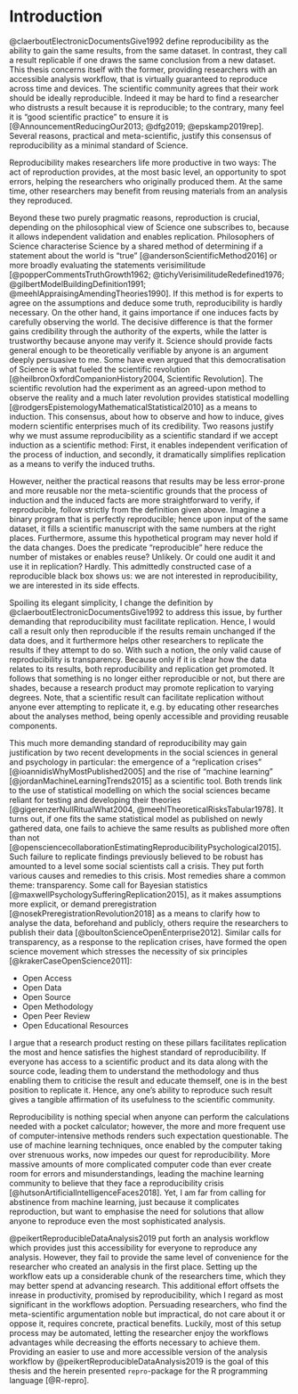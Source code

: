 # Introduction

@claerboutElectronicDocumentsGive1992 define reproducibility as the ability to gain the same results, from the same dataset.
In contrast, they call a result replicable if one draws the same conclusion from a new dataset.
This thesis concerns itself with the former, providing researchers with an accessible analysis workflow, that is virtually guaranteed to reproduce across time and devices.
The scientific community agrees that their work should be ideally reproducible.
Indeed it may be hard to find a researcher who distrusts a result because it is reproducible; to the contrary, many feel it is "good scientific practice" to ensure it is [@AnnouncementReducingOur2013; @dfg2019; @epskamp2019rep].
Several reasons, practical and meta-scientific, justify this consensus of reproducibility as a minimal standard of Science.

Reproducibility makes researchers life more productive in two ways:
The act of reproduction provides, at the most basic level, an opportunity to spot errors, helping the researchers who originally produced them.
At the same time, other researchers may benefit from reusing materials from an analysis they reproduced.

Beyond these two purely pragmatic reasons, reproduction is crucial, depending on the philosophical view of Science one subscribes to, because it allows independent validation and enables replication.
Philosophers of Science characterise Science by a shared method of determining if a statement about the world is "true" [@andersonScientificMethod2016] or more broadly evaluating the statements verisimilitude [@popperCommentsTruthGrowth1962; @tichyVerisimilitudeRedefined1976; @gilbertModelBuildingDefinition1991; @meehlAppraisingAmendingTheories1990].
If this method is for experts to agree on the assumptions and deduce some truth, reproducibility is hardly necessary.
On the other hand, it gains importance if one induces facts by carefully observing the world. The decisive difference is that the former gains credibility through the authority of the experts, while the latter is trustworthy because anyone may verify it.
Science should provide facts general enough to be theoretically verifiable by anyone is an argument deeply persuasive to me.
Some have even argued that this democratisation of Science is what fueled the scientific revolution [@heilbronOxfordCompanionHistory2004, Scientific Revolution].
The scientific revolution had the experiment as an agreed-upon method to observe the reality and a much later revolution provides statistical modelling [@rodgersEpistemologyMathematicalStatistical2010] as a means to induction.
This consensus, about how to observe and how to induce, gives modern scientific enterprises much of its credibility.
Two reasons justify why we must assume reproducibility as a scientific standard if we accept induction as a scientific method:
First, it enables independent verification of the process of induction, and secondly, it dramatically simplifies replication as a means to verify the induced truths.

However, neither the practical reasons that results may be less error-prone and more reusable nor the meta-scientific grounds that the process of induction and the induced facts are more straightforward to verify, if reproducible, follow strictly from the definition given above.
Imagine a binary program that is perfectly reproducible; hence upon input of the same dataset, it fills a scientific manuscript with the same numbers at the right places. Furthermore, assume this hypothetical program may never hold if the data changes.
Does the predicate "reproducible" here reduce the number of mistakes or enables reuse? Unlikely.
Or could one audit it and use it in replication? Hardly.
This admittedly constructed case of a reproducible black box shows us: we are not interested in reproducibility, we are interested in its side effects.

Spoiling its elegant simplicity, I change the definition by @claerboutElectronicDocumentsGive1992 to address this issue, by further demanding that reproducibility must facilitate replication.
Hence, I would call a result only then reproducible if the results remain unchanged if the data does, and it furthermore helps other researchers to replicate the results if they attempt to do so.
With such a notion, the only valid cause of reproducibility is transparency.
Because only if it is clear how the data relates to its results, both reproducibility and replication get promoted.
It follows that something is no longer either reproducible or not, but there are shades, because a research product may promote replication to varying degrees.
Note, that a scientific result can facilitate replication without anyone ever attempting to replicate it, e.g. by educating other researches about the analyses method, being openly accessible and providing reusable components.

This much more demanding standard of reproducibility may gain justification by two recent developments in the social sciences in general and psychology in particular: the emergence of a "replication crises" [@ioannidisWhyMostPublished2005] and the rise of "machine learning" [@jordanMachineLearningTrends2015] as a scientific tool.
Both trends link to the use of statistical modelling on which the social sciences became reliant for testing and developing their theories [@gigerenzerNullRitualWhat2004, @meehlTheoreticalRisksTabular1978].
It turns out, if one fits the same statistical model as published on newly gathered data, one fails to achieve the same results as published more often than not [@opensciencecollaborationEstimatingReproducibilityPsychological2015].
Such failure to replicate findings previously believed to be robust has amounted to a level some social scientists call a crisis.
They put forth various causes and remedies to this crisis.
Most remedies share a common theme: transparency.
Some call for Bayesian statistics [@maxwellPsychologySufferingReplication2015], as it makes assumptions more explicit, or demand preregistration [@nosekPreregistrationRevolution2018] as a means to clarify how to analyse the data, beforehand and publicly, others require the researchers to publish their data [@boultonScienceOpenEnterprise2012].
Similar calls for transparency, as a response to the replication crises, have formed the open science movement which stresses the necessity of six principles [@krakerCaseOpenScience2011]:

* Open Access
* Open Data
* Open Source
* Open Methodology
* Open Peer Review
* Open Educational Resources

I argue that a research product resting on these pillars facilitates replication the most and hence satisfies the highest standard of reproducibility.
If everyone has access to a scientific product and its data along with the source code, leading them to understand the methodology and thus enabling them to criticise the result and educate themself, one is in the best position to replicate it.
Hence, any one's ability to reproduce such result gives a tangible affirmation of its usefulness to the scientific community.

Reproducibility is nothing special when anyone can perform the calculations needed with a pocket calculator; however, the more and more frequent use of computer-intensive methods renders such expectation questionable.
The use of machine learning techniques, once enabled by the computer taking over strenuous works, now impedes our quest for reproducibility. 
More massive amounts of more complicated computer code than ever create room for errors and misunderstandings, leading the machine learning community to believe that they face a reproducibility crisis [@hutsonArtificialIntelligenceFaces2018].
Yet, I am far from calling for abstinence from machine learning, just because it complicates reproduction, but want to emphasise the need for solutions that allow anyone to reproduce even the most sophisticated analysis.

@peikertReproducibleDataAnalysis2019 put forth an analysis workflow which provides just this accessibility for everyone to reproduce any analysis.
However, they fail to provide the same level of convenience for the researcher who created an analysis in the first place.
Setting up the workflow eats up a considerable chunk of the researchers time, which they may better spend at advancing research. This additional effort offsets the inrease in productivity, promised by reproducibility, which I regard as most significant in the workflows adoption.
Persuading researchers, who find the meta-scientific argumentation noble but impractical, do not care about it or oppose it, requires concrete, practical benefits.
Luckily, most of this setup process may be automated, letting the researcher enjoy the workflows advantages while decreasing the efforts necessary to achieve them.
Providing an easier to use and more accessible version of the analysis workflow by @peikertReproducibleDataAnalysis2019 is the goal of this thesis and the herein presented `repro`-package for the R programming language [@R-repro].

